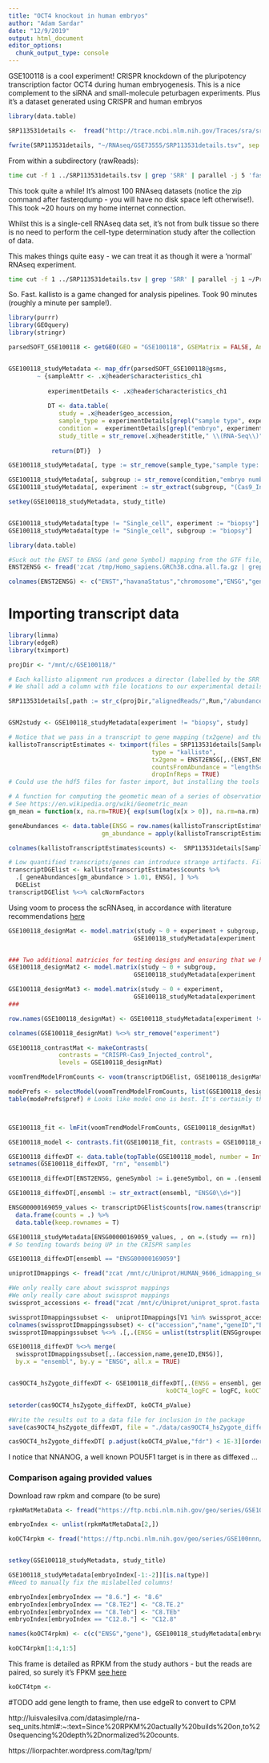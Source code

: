 ```yaml
---
title: "OCT4 knockout in human embryos"
author: "Adam Sardar"
date: "12/9/2019"
output: html_document
editor_options: 
  chunk_output_type: console
---
```


GSE100118 is a cool experiment! CRISPR knockdown of the pluripotency transcription factor OCT4 during human embryogenesis. This is a nice complement to the siRNA and small-molecule peturbagen experiments. Plus it's a dataset generated using CRISPR and human embryos


```r
library(data.table)

SRP113531details <-  fread("http://trace.ncbi.nlm.nih.gov/Traces/sra/sra.cgi?save=efetch&db=sra&rettype=runinfo&term=SRP113531")

fwrite(SRP113531details, "~/RNAseq/GSE73555/SRP113531details.tsv", sep = "\t", quote = FALSE)
```

From within a subdirectory (rawReads):

```bash
time cut -f 1 ../SRP113531details.tsv | grep 'SRR' | parallel -j 5 'fasterq-dump {} -e 2 -t /dev/shm && pigz -p 2 {}_*.fastq'
```

This took quite a while! It's almost 100 RNAseq datasets (notice the zip command after fasterqdump - you will have no disk space left otherwise!). This took ~20 hours on my home internet connection.

Whilst this is a single-cell RNAseq data set, it's not from bulk tissue so there is no need to perform the cell-type determination study after the collection of data.

This makes things quite easy - we can treat it as though it were a 'normal' RNAseq experiment.

```bash
time cut -f 1 ../SRP113531details.tsv | grep 'SRR' | parallel -j 1 ~/Programs/kallisto/kallisto quant -t 10 -i ../Homo_sapiens.GRCh38.cDNA.idx -o ./{} ../FASTQ/{}_1.fastq.gz ../FASTQ/{}_2.fastq.gz
```

So. Fast. kallisto is a game changed for analysis pipelines. Took 90 minutes (roughly a minute per sample!).



```r
library(purrr)
library(GEOquery)
library(stringr)

parsedSOFT_GSE100118 <- getGEO(GEO = "GSE100118", GSEMatrix = FALSE, AnnotGPL = FALSE, getGPL = FALSE)


GSE100118_studyMetadata <- map_dfr(parsedSOFT_GSE100118@gsms,
        ~ {sampleAttr <- .x@header$characteristics_ch1
        
           experimentDetails <- .x@header$characteristics_ch1
           
           DT <- data.table(
              study = .x@header$geo_accession,
              sample_type = experimentDetails[grepl("sample type", experimentDetails)],
              condition =  experimentDetails[grepl("embryo", experimentDetails)],
              study_title = str_remove(.x@header$title," \\(RNA-Seq\\)") )
          
            return(DT)}  )

GSE100118_studyMetadata[, type := str_remove(sample_type,"sample type: ") %>% str_replace_all(" ","_") , by = condition]

GSE100118_studyMetadata[, subgroup := str_remove(condition,"embryo number: ") %>% str_replace_all(" ","_") , by = condition]
GSE100118_studyMetadata[, experiment := str_extract(subgroup, "(Cas9_Injected_control|CRISPR)"), by = subgroup]

setkey(GSE100118_studyMetadata, study_title)


GSE100118_studyMetadata[type != "Single_cell", experiment := "biopsy"]
GSE100118_studyMetadata[type != "Single_cell", subgroup := "biopsy"]
```



```r

library(data.table)

#Suck out the ENST to ENSG (and gene Symbol) mapping from the GTF file, downloaded to /tmp/
ENST2ENSG <- fread('zcat /tmp/Homo_sapiens.GRCh38.cdna.all.fa.gz | grep "^>" | perl -pe "s/(>|chromosome:|gene:|GRCh38:|gene_biotype:|transcript_biotype:|gene_symbol:)//g" | perl -ne "s/\\s+/\\t/g; CORE::say $_" | cut -f1-7 ' , header = FALSE, fill = TRUE)

colnames(ENST2ENSG) <- c("ENST","havanaStatus","chromosome","ENSG","geneStatus","geneStatus","geneSymbol")
```


# Importing transcript data

```r

library(limma)
library(edgeR)
library(tximport)

projDir <- "/mnt/c/GSE100118/"

# Each kallisto alignment run produces a director (labelled by the SRR ID), with an hdf5 file
# We shall add a column with file locations to our experimental details table

SRP113531details[,path := str_c(projDir,"alignedReads/",Run,"/abundance.tsv")]


GSM2study <- GSE100118_studyMetadata[experiment != "biopsy", study]

# Notice that we pass in a transcript to gene mapping (tx2gene) and that we normalise TPM. See tximport documentation for more details
kallistoTranscriptEstimates <- tximport(files = SRP113531details[SampleName %in% GSM2study, path],
                                        type = "kallisto",
                                        tx2gene = ENST2ENSG[,.(ENST,ENSG)],
                                        countsFromAbundance = "lengthScaledTPM",
                                        dropInfReps = TRUE)
# Could use the hdf5 files for faster import, but installing the tools on centOS is a pig

# A function for computing the geometic mean of a series of observation
# See https://en.wikipedia.org/wiki/Geometric_mean
gm_mean = function(x, na.rm=TRUE){ exp(sum(log(x[x > 0]), na.rm=na.rm) / length(x)) }

geneAbundances <- data.table(ENSG = row.names(kallistoTranscriptEstimates$abundance),
                          gm_abundance = apply(kallistoTranscriptEstimates$abundance, 1, gm_mean) )

colnames(kallistoTranscriptEstimates$counts) <-  SRP113531details[SampleName %in% GSM2study, SampleName]

# Low quantified transcripts/genes can introduce strange artifacts. Filter these out with a very, very low cutoff. We only want to remove the lowest expressed genes
transcriptDGElist <- kallistoTranscriptEstimates$counts %>% 
  .[ geneAbundances[gm_abundance > 1.01, ENSG], ] %>%
  DGEList
transcriptDGElist %<>% calcNormFactors
```


Using voom to process the scRNAseq, in accordance with literature recommendations [here](https://www.biorxiv.org/content/10.1101/2020.01.15.907964v1.full)

```r

GSE100118_designMat <- model.matrix(study ~ 0 + experiment + subgroup,
                                   GSE100118_studyMetadata[experiment != "biopsy"])


### Two additional matricies for testing designs and ensuring that we have the best model
GSE100118_designMat2 <- model.matrix(study ~ 0 + subgroup,
                                   GSE100118_studyMetadata[experiment != "biopsy"])

GSE100118_designMat3 <- model.matrix(study ~ 0 + experiment,
                                   GSE100118_studyMetadata[experiment != "biopsy"])
###

row.names(GSE100118_designMat) <- GSE100118_studyMetadata[experiment != "biopsy",study]

colnames(GSE100118_designMat) %<>% str_remove("experiment")

GSE100118_contrastMat <- makeContrasts(
              contrasts = "CRISPR-Cas9_Injected_control",
              levels = GSE100118_designMat)

voomTrendModelFromCounts <- voom(transcriptDGElist, GSE100118_designMat, plot = TRUE)

modePrefs <- selectModel(voomTrendModelFromCounts, list(GSE100118_designMat, GSE100118_designMat2, GSE100118_designMat3), "aic")
table(modePrefs$pref) # Looks like model one is best. It's certainly the easiest for us to process!



GSE100118_fit <- lmFit(voomTrendModelFromCounts, GSE100118_designMat)

GSE100118_model <- contrasts.fit(GSE100118_fit, contrasts = GSE100118_contrastMat) %>% eBayes

GSE100118_diffexDT <- data.table(topTable(GSE100118_model, number = Inf), keep.rownames = TRUE )
setnames(GSE100118_diffexDT, "rn", "ensembl")

GSE100118_diffexDT[ENST2ENSG, geneSymbol := i.geneSymbol, on = .(ensembl == ENSG)][order(P.Value)]

GSE100118_diffexDT[,ensembl := str_extract(ensembl, "ENSG0\\d+")]

ENSG00000169059_values <- transcriptDGElist$counts[row.names(transcriptDGElist$counts) %like% "ENSG00000169059",] %>% 
  data.frame(counts = .) %>% 
  data.table(keep.rownames = T)

GSE100118_studyMetadata[ENSG00000169059_values, , on =.(study == rn)]
# So tending towards being UP in the CRISPR samples

GSE100118_diffexDT[ensembl == "ENSG00000169059"]
```


```r

uniprotIDmappings <- fread("zcat /mnt/c/Uniprot/HUMAN_9606_idmapping_selected.tab.gz", header = FALSE)

#We only really care about swissprot mappings
#We only really care about swissprot mappings
swissprot_accessions <- fread("zcat /mnt/c/Uniprot/uniprot_sprot.fasta.gz | grep '^>' | perl -ne 'm/sp\\|(\\w+)\\|/; CORE::say $1'", header = FALSE)

swissprotIDmappingssubset <-  uniprotIDmappings[V1 %in% swissprot_accessions$V1][V19 != "", c(1,2,3,19)]
colnames(swissprotIDmappingssubset) <- c("accession","name","geneID","ENSGgrouped")
swissprotIDmappingssubset %<>% .[,.(ENSG = unlist(tstrsplit(ENSGgrouped, "; "))), by = .(accession, name, geneID, ENSGgrouped)]

GSE100118_diffexDT %<>% merge(
  swissprotIDmappingssubset[,.(accession,name,geneID,ENSG)],
  by.x = "ensembl", by.y = "ENSG", all.x = TRUE)


cas9OCT4_hsZygote_diffexDT <- GSE100118_diffexDT[,.(ENSG = ensembl, geneSymbol, accession, name, geneID,
                                            koOCT4_logFC = logFC, koOCT4_pValue = P.Value)] # Only save important fields

setorder(cas9OCT4_hsZygote_diffexDT, koOCT4_pValue)

#Write the results out to a data file for inclusion in the package
save(cas9OCT4_hsZygote_diffexDT, file = "./data/cas9OCT4_hsZygote_diffexDT.RData", compress = "xz")

cas9OCT4_hsZygote_diffexDT[ p.adjust(koOCT4_pValue,"fdr") < 1E-3][order(-koOCT4_logFC)]
```

I notice that NNANOG, a well known POU5F1 target is in there as diffexed ...

### Comparison againg provided values

Download raw rpkm and compare (to be sure)

```r

rpkmMatMetaData <- fread("https://ftp.ncbi.nlm.nih.gov/geo/series/GSE100nnn/GSE100118/suppl/GSE100118_scRNA_pou5f1crispr_rpkm_170603.csv.gz", nrows = 3)

embryoIndex <- unlist(rpkmMatMetaData[2,])

koOCT4rpkm <- fread("https://ftp.ncbi.nlm.nih.gov/geo/series/GSE100nnn/GSE100118/suppl/GSE100118_scRNA_pou5f1crispr_rpkm_170603.csv.gz", header = FALSE, fill = T, skip = 3)


setkey(GSE100118_studyMetadata, study_title)

GSE100118_studyMetadata[embryoIndex[-1:-2]][is.na(type)]
#Need to manually fix the mislabelled columns!

embryoIndex[embryoIndex == "8.6."] <- "8.6"
embryoIndex[embryoIndex == "C8.TE2"] <- "C8.TE.2"
embryoIndex[embryoIndex == "C8.Teb"] <- "C8.TEb"
embryoIndex[embryoIndex == "C12.8."] <- "C12.8"

names(koOCT4rpkm) <- c(c("ENSG","gene"), GSE100118_studyMetadata[embryoIndex[-1:-2], study])

koOCT4rpkm[1:4,1:5]
```

This frame is detailed as RPKM from the study authors - but the reads are paired, so surely it's FPKM [see here](https://haroldpimentel.wordpress.com/2014/05/08/what-the-fpkm-a-review-rna-seq-expression-units/)


```r

koOCT4tpm <- 

```


#TODO add gene length to frame, then use edgeR to convert to CPM


http://luisvalesilva.com/datasimple/rna-seq_units.html#:~:text=Since%20RPKM%20actually%20builds%20on,to%20sequencing%20depth%2Dnormalized%20counts.

https://liorpachter.wordpress.com/tag/tpm/
